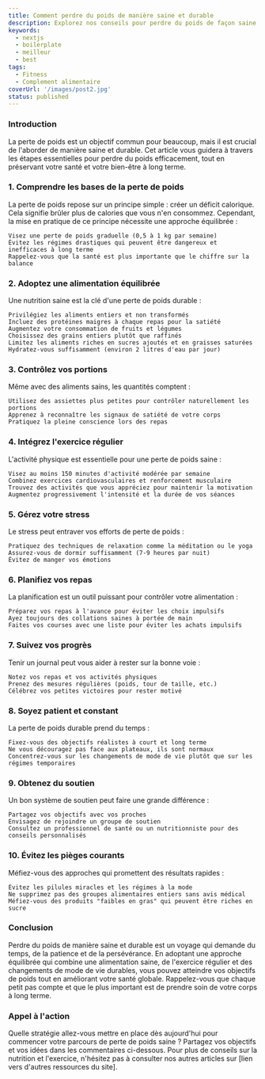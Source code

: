 ```yaml
---
title: Comment perdre du poids de manière saine et durable
description: Explorez nos conseils pour perdre du poids de façon saine et durable. Découvrez des stratégies éprouvées pour allier alimentation équilibrée, activité physique adaptée et habitudes de vie saines, tout en préservant votre bien-être.
keywords:
  - nextjs
  - boilerplate
  - meilleur
  - best
tags:
  - Fitness
  - Complement alimentaire
coverUrl: '/images/post2.jpg'
status: published
---
```

### Introduction

La perte de poids est un objectif commun pour beaucoup, mais il est crucial de l'aborder de manière saine et durable. Cet article vous guidera à travers les étapes essentielles pour perdre du poids efficacement, tout en préservant votre santé et votre bien-être à long terme.
### 1. Comprendre les bases de la perte de poids

La perte de poids repose sur un principe simple : créer un déficit calorique. Cela signifie brûler plus de calories que vous n'en consommez. Cependant, la mise en pratique de ce principe nécessite une approche équilibrée :

    Visez une perte de poids graduelle (0,5 à 1 kg par semaine)
    Évitez les régimes drastiques qui peuvent être dangereux et inefficaces à long terme
    Rappelez-vous que la santé est plus importante que le chiffre sur la balance

### 2. Adoptez une alimentation équilibrée

Une nutrition saine est la clé d'une perte de poids durable :

    Privilégiez les aliments entiers et non transformés
    Incluez des protéines maigres à chaque repas pour la satiété
    Augmentez votre consommation de fruits et légumes
    Choisissez des grains entiers plutôt que raffinés
    Limitez les aliments riches en sucres ajoutés et en graisses saturées
    Hydratez-vous suffisamment (environ 2 litres d'eau par jour)

### 3. Contrôlez vos portions

Même avec des aliments sains, les quantités comptent :

    Utilisez des assiettes plus petites pour contrôler naturellement les portions
    Apprenez à reconnaître les signaux de satiété de votre corps
    Pratiquez la pleine conscience lors des repas

### 4. Intégrez l'exercice régulier

L'activité physique est essentielle pour une perte de poids saine :

    Visez au moins 150 minutes d'activité modérée par semaine
    Combinez exercices cardiovasculaires et renforcement musculaire
    Trouvez des activités que vous appréciez pour maintenir la motivation
    Augmentez progressivement l'intensité et la durée de vos séances

### 5. Gérez votre stress

Le stress peut entraver vos efforts de perte de poids :

    Pratiquez des techniques de relaxation comme la méditation ou le yoga
    Assurez-vous de dormir suffisamment (7-9 heures par nuit)
    Évitez de manger vos émotions

### 6. Planifiez vos repas

La planification est un outil puissant pour contrôler votre alimentation :

    Préparez vos repas à l'avance pour éviter les choix impulsifs
    Ayez toujours des collations saines à portée de main
    Faites vos courses avec une liste pour éviter les achats impulsifs

### 7. Suivez vos progrès

Tenir un journal peut vous aider à rester sur la bonne voie :

    Notez vos repas et vos activités physiques
    Prenez des mesures régulières (poids, tour de taille, etc.)
    Célébrez vos petites victoires pour rester motivé

### 8. Soyez patient et constant

La perte de poids durable prend du temps :

    Fixez-vous des objectifs réalistes à court et long terme
    Ne vous découragez pas face aux plateaux, ils sont normaux
    Concentrez-vous sur les changements de mode de vie plutôt que sur les régimes temporaires

### 9. Obtenez du soutien

Un bon système de soutien peut faire une grande différence :

    Partagez vos objectifs avec vos proches
    Envisagez de rejoindre un groupe de soutien
    Consultez un professionnel de santé ou un nutritionniste pour des conseils personnalisés

### 10. Évitez les pièges courants

Méfiez-vous des approches qui promettent des résultats rapides :

    Évitez les pilules miracles et les régimes à la mode
    Ne supprimez pas des groupes alimentaires entiers sans avis médical
    Méfiez-vous des produits "faibles en gras" qui peuvent être riches en sucre

### Conclusion

Perdre du poids de manière saine et durable est un voyage qui demande du temps, de la patience et de la persévérance. En adoptant une approche équilibrée qui combine une alimentation saine, de l'exercice régulier et des changements de mode de vie durables, vous pouvez atteindre vos objectifs de poids tout en améliorant votre santé globale. Rappelez-vous que chaque petit pas compte et que le plus important est de prendre soin de votre corps à long terme.

### Appel à l'action

Quelle stratégie allez-vous mettre en place dès aujourd'hui pour commencer votre parcours de perte de poids saine ? Partagez vos objectifs et vos idées dans les commentaires ci-dessous. Pour plus de conseils sur la nutrition et l'exercice, n'hésitez pas à consulter nos autres articles sur [lien vers d'autres ressources du site].

<style jsx>{`
  h1,
  h2,
  p {
    color: white !important;
  }
`}
</style>